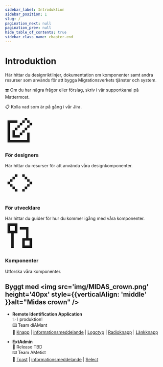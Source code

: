 ```yaml
---
sidebar_label: Introduktion
sidebar_position: 1
slug: /
pagination_next: null
pagination_prev: null
hide_table_of_contents: true
sidebar_class_name: chapter-end
---
```




# Introduktion

Här hittar du designriktlinjer, dokumentation om komponenter samt andra resurser som används för att bygga Migrationsverkets tjänster och system.

☎️ Om du har några frågor eller förslag, skriv i vår supportkanal på Mattermost.

📋 Kolla vad som är på gång i vår Jira.


<div
  style={{
    display: 'flex',
    alignItems: 'stretch',
    columnGap:'1rem',
  }}
>


<Link to="/get-started/design" className={'custom-link'}>
  <div className={'card'}>
    <div className={'card-header'}>
     <div className={'card-image'}>
      <svg fill="none" xmlns="http://www.w3.org/2000/svg" width="96" height="96" viewBox="0 0 24 24"> <path d="M18 2h-2v2h2V2zM4 4h6v2H4v14h14v-6h2v8H2V4h2zm4 8H6v6h6v-2h2v-2h-2v2H8v-4zm4-2h-2v2H8v-2h2V8h2V6h2v2h-2v2zm2-6h2v2h-2V4zm4 0h2v2h2v2h-2v2h-2v2h-2v-2h2V8h2V6h-2V4zm-4 8h2v2h-2v-2z" fill="currentColor"/> </svg>
    </div>
    </div>
    <div className={"card-body"}>
      <h3>För designers</h3>
      Här hittar du resurser för att använda våra designkomponenter.
    </div>
  </div>
</Link>

<Link to="/get-started/develop" className={'custom-link'}>
  <div className={'card'}>
    <div className={'card-header'}>
      <div className={'card-image'} >
        <svg fill="none" xmlns="http://www.w3.org/2000/svg" width="96" height="96" viewBox="0 0 24 24"> <path d="M8 5h2v2H8V5zM6 7h2v2H6V7zM4 9h2v2H4V9zm-2 2h2v2H2v-2zm2 2h2v2H4v-2zm2 2h2v2H6v-2zm2 2h2v2H8v-2zm8-12h-2v2h2V5zm2 2h-2v2h2V7zm2 2h-2v2h2V9zm2 2h-2v2h2v-2zm-2 2h-2v2h2v-2zm-2 2h-2v2h2v-2zm-2 2h-2v2h2v-2z" fill="currentColor"/> </svg>
      </div>
    </div>
      <div className={'card-body'}>
          <h3>För utvecklare</h3>
          Här hittar du guider för hur du kommer igång med våra komponenter.
      </div>
  </div>
</Link>


<Link to="/components" className={'custom-link'} >
  <div className={'card'}>
    <div className={'card-header'}>
     <div className={'card-image'}>
      <svg fill="none" xmlns="http://www.w3.org/2000/svg" width="96" height="96" viewBox="0 0 24 24"> <path d="M2 2h8v8H7v12H5V10H2V2zm2 2v4h4V4H4zm8 1h7.09v9H22v8h-8v-8h3.09V7H12V5zm4 11v4h4v-4h-4z" fill="currentColor"/> </svg>
    </div>
      <h3>Komponenter</h3>
    </div>
    <div className={'card-body'}>
       Utforska våra komponenter.
    </div>
  </div>
</Link>
</div>




## Byggt med <img src='img/MIDAS_crown.png' height='40px' style={{verticalAlign: 'middle' }}alt="Midas crown" />

- <b>Remote Identification Application</b> <br />
✨ I produktion! <br />
⌨️ Team diAMant <br />
🧰 [Knapp](/components/button) | [informationsmeddelande](/components/info-banner) | [Logotyp](/components/logo) | [Radioknapp](/components/radio) | [Länkknapp](/components/link)

- <b>ExtAdmin</b> <br/>
🚀 Release TBD <br />
⌨️ Team AMetist <br />
🧰 [Toast](/components/toast) | [informationsmeddelande](/components/info-banner) | [Select](/components/select)

